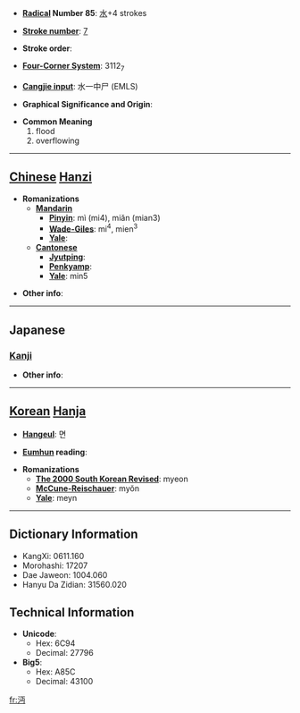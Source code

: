 * '''[[Wiktionary:Chinese radical index| Radical]] Number 85''': [[Wiktionary:Chinese radical index 水|水]]+4 strokes

* '''[[Wiktionary:Chinese total strokes index|Stroke number]]''': [[Wiktionary:Chinese total strokes index 7|7]]

* '''Stroke order''': 

* '''[[Wiktionary:Chinese four corner index|Four-Corner System]]''': 3112<sub>7</sub>

* '''[[Wiktionary:Chinese Cangjie index|Cangjie input]]''': 水一中尸 (EMLS)

* '''Graphical Significance and Origin''': 

* '''Common Meaning'''
*#flood
*# overflowing


----

== [[Chinese]] [[Hanzi]] ==

* '''Romanizations'''
** '''[[Mandarin]]'''
*** '''[[Pinyin]]''': mì (mi4), miǎn (mian3)
*** '''[[Wade-Giles]]''': mi<sup>4</sup>, mien<sup>3</sup>
*** '''[[Yale]]''': 
** '''[[Cantonese]]'''
*** '''[[Jyutping]]''':
*** '''[[Penkyamp]]''': 
*** '''[[Yale]]''': min5

* '''Other info''': 

----

==Japanese==
===[[Kanji]]===
{{kanji|on readings=[[べん]] (ben), [[めん]] (men), [[びん]] (bin), [[みん]] (min)
|kun readings=
}}

* '''Other info''':  

----

== [[Korean]] [[Hanja]] ==

* '''[[Hangeul]]''': 면

* '''[[Eumhun]] reading''': 

* '''Romanizations'''
** '''[[The 2000 South Korean Revised Romanization|The 2000 South Korean Revised]]''': myeon
** '''[[McCune-Reischauer]]''': myŏn
** '''[[Yale]]''': meyn

----

== Dictionary Information ==

* KangXi: 0611.160
* Morohashi: 17207
* Dae Jaweon: 1004.060
* Hanyu Da Zidian: 31560.020

== Technical Information ==

* '''Unicode''':
** Hex: 6C94
** Decimal: 27796
* '''Big5''':
** Hex: A85C
** Decimal: 43100

[[fr:沔]]